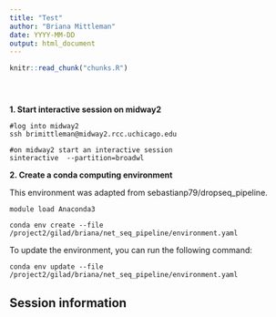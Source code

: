 ```yaml
---
title: "Test"
author: "Briana Mittleman"
date: YYYY-MM-DD
output: html_document
---
```


<!-- The file analysis/chunks.R contains chunks that define default settings
shared across the workflowr files. -->
```r
knitr::read_chunk("chunks.R")
```

<!-- Update knitr chunk options -->
```r
```

<!-- Insert the date the file was last updated -->
```r
```

<!-- Insert the code version (Git commit SHA1) if Git repository exists and R
 package git2r is installed -->
```r
```


**1. Start interactive session on midway2**
```
#log into midway2
ssh brimittleman@midway2.rcc.uchicago.edu

#on midway2 start an interactive session
sinteractive  --partition=broadwl
```

**2. Create a conda computing environment**

This environment was adapted from sebastianp79/dropseq_pipeline.  

```
module load Anaconda3

conda env create --file /project2/gilad/briana/net_seq_pipeline/environment.yaml
```

To update the environment, you can run the following command:

```
conda env update --file /project2/gilad/briana/net_seq_pipeline/environment.yaml
```



## Session information

<!-- Insert the session information into the document -->
```r
```
